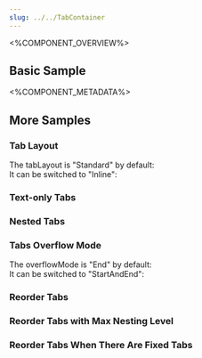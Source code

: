 ```yaml
---
slug: ../../TabContainer
---
```



<%COMPONENT_OVERVIEW%>

## Basic Sample
<Basic />

<%COMPONENT_METADATA%>

## More Samples

### Tab Layout

The tabLayout is "Standard" by default:
<TabLayout />
<br />
It can be switched to "Inline":
<TabLayoutInline />

### Text-only Tabs
<TextOnlyTabs />

### Nested Tabs
<NestedTabs />

### Tabs Overflow Mode

The overflowMode is "End" by default:
<OverflowMode />
<br />
It can be switched to "StartAndEnd":
<OverflowModeStartAndEnd />

### Reorder Tabs
<ReorderTabs />

### Reorder Tabs with Max Nesting Level
<ReorderTabsMaxNestingLevel />

### Reorder Tabs When There Are Fixed Tabs
<ReorderTabsFixedTabs />
